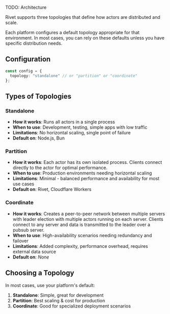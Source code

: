 TODO: Architecture

Rivet supports three topologies that define how actors are distributed and scale.

<Warning>
	Each platform configures a default topology appropriate for that environment. In most cases, you can rely on these defaults unless you have specific distribution needs.
</Warning>

## Configuration

```typescript
const config = {
  topology: "standalone" // or "partition" or "coordinate"
};
```

## Types of Topologies

### Standalone

- **How it works**: Runs all actors in a single process
- **When to use**: Development, testing, simple apps with low traffic
- **Limitations**: No horizontal scaling, single point of failure
- **Default on**: Node.js, Bun

### Partition

- **How it works**: Each actor has its own isolated process. Clients connect directly to the actor for optimal performance.
- **When to use**: Production environments needing horizontal scaling
- **Limitations**: Minimal - balanced performance and availability for most use cases
- **Default on**: Rivet, Cloudflare Workers

### Coordinate

- **How it works**: Creates a peer-to-peer network between multiple servers with leader election with multiple actors running on each server. Clients connect to any server and data is transmitted to the leader over a pubsub server.
- **When to use**: High-availability scenarios needing redundancy and failover
- **Limitations**: Added complexity, performance overhead, requires external data source
- **Default on**: _None_

## Choosing a Topology

In most cases, use your platform's default:

1. **Standalone**: Simple, great for development
2. **Partition**: Best scaling & cost for production
3. **Coordinate**: Good for specialized deployment scenarios

